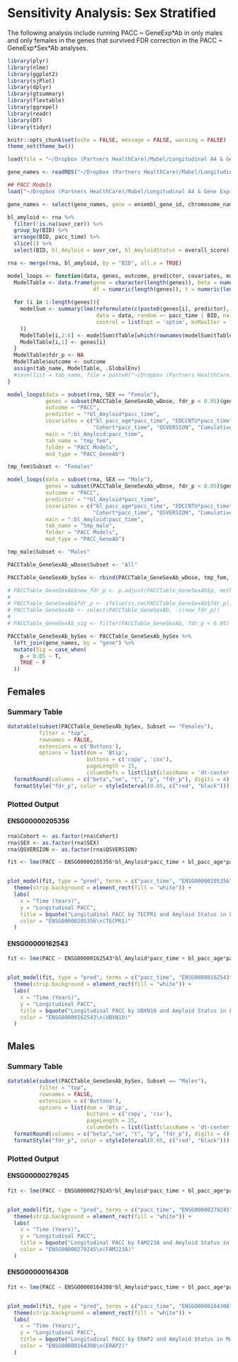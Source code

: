 # Sensitivity Analysis: Sex Stratified

The following analysis include running PACC \~ GeneExp\*Ab in only males and only females in the genes that survived FDR correction in the PACC \~ GeneExp\*Sex\*Ab analyses.

```r
library(plyr)
library(nlme)
library(ggplot2)
library(sjPlot)
library(dplyr)
library(gtsummary)
library(flextable)
library(ggrepel)
library(readr)
library(DT)
library(tidyr)

knitr::opts_chunk$set(echo = FALSE, message = FALSE, warning = FALSE)
theme_set(theme_bw())
```

```r
load(file = "~/Dropbox (Partners HealthCare)/Mabel/Longitudinal A4 & Gene Expression/A4_GeneExp_Project/Data/RNAseqData_Autosomal_XLinked_wDose_121124.RData")

gene_names <- readRDS("~/Dropbox (Partners HealthCare)/Mabel/Longitudinal A4 & Gene Expression/A4_GeneExp_Project/Data/A4_RNAseq_GeneNames_081424.rds")

## PACC Models
load("~/Dropbox (Partners HealthCare)/Mabel/Longitudinal A4 & Gene Expression/A4_GeneExp_Project/Data/PACC Models/LME_PACC_GeneSexAb_Models_2024-12-06.RData")
```

```r
gene_names <- select(gene_names, gene = ensembl_gene_id, chromosome_name, external_gene_name)

bl_amyloid <- rna %>%
  filter(!is.na(suvr_cer)) %>%
  group_by(BID) %>%
  arrange(BID, pacc_time) %>%
  slice(1) %>%
  select(BID, bl_Amyloid = suvr_cer, bl_AmyloidStatus = overall_score)

rna <- merge(rna, bl_amyloid, by = "BID", all.x = TRUE)

```

```r
model_loops <- function(data, genes, outcome, predictor, covariates, main, tab_name, folder, mod_type){
  ModelTable <- data.frame(gene = character(length(genes)), beta = numeric(length(genes)), se = numeric(length(genes)), 
                           df = numeric(length(genes)), t = numeric(length(genes)), p = numeric(length(genes)))
  
  for (i in 1:length(genes)){
    modelSum <- summary(lme(reformulate(c(paste0(genes[i], predictor), covariates), response = outcome), 
                            data = data, random =~ pacc_time | BID, na.action = "na.omit",
                            control = list(opt = 'optim', msMaxIter = 1000, msMaxEval = 1000)
    ))
    ModelTable[i,2:6] <- modelSum$tTable[which(rownames(modelSum$tTable) == paste0(genes[i], main)),]
    ModelTable[i,1] <- genes[i]
  }
  ModelTable$fdr_p <- NA
  ModelTable$outcome <- outcome
  assign(tab_name, ModelTable, .GlobalEnv)
  #save(list = tab_name, file = paste0("~/Dropbox (Partners HealthCare)/Mabel/Longitudinal A4 & Gene Expression/", folder, "/LME_", mod_type, "_Models_", Sys.Date(), ".RData"))
}
```

```r
model_loops(data = subset(rna, SEX == "Female"), 
            genes = subset(PACCTable_GeneSexAb_wDose, fdr_p < 0.05)$gene,
            outcome = "PACC",
            predictor = "*bl_Amyloid*pacc_time",
            covariates = c("bl_pacc_age*pacc_time", "EDCCNTU*pacc_time",
                           "Cohort*pacc_time", "QSVERSION", "Cumulative_Dose_Scaled"),
            main = ":bl_Amyloid:pacc_time",
            tab_name = "tmp_fem",
            folder = "PACC Models",
            mod_type = "PACC_GeneAb")

tmp_fem$Subset <- "Females"

model_loops(data = subset(rna, SEX == "Male"), 
            genes = subset(PACCTable_GeneSexAb_wDose, fdr_p < 0.05)$gene,
            outcome = "PACC",
            predictor = "*bl_Amyloid*pacc_time",
            covariates = c("bl_pacc_age*pacc_time", "EDCCNTU*pacc_time",
                           "Cohort*pacc_time", "QSVERSION", "Cumulative_Dose_Scaled"),
            main = ":bl_Amyloid:pacc_time",
            tab_name = "tmp_male",
            folder = "PACC Models",
            mod_type = "PACC_GeneAb")

tmp_male$Subset <- "Males"

PACCTable_GeneSexAb_wDose$Subset <- "All"

PACCTable_GeneSexAb_bySex <- rbind(PACCTable_GeneSexAb_wDose, tmp_fem, tmp_male)
```

```r
# PACCTable_GeneSexAb$new_fdr_p <- p.adjust(PACCTable_GeneSexAb$p, method = "fdr")
# 
# PACCTable_GeneSexAb$fdr_p <- ifelse(is.na(PACCTable_GeneSexAb$fdr_p), PACCTable_GeneSexAb$new_fdr_p, PACCTable_GeneSexAb$fdr_p)
# PACCTable_GeneSexAb <- select(PACCTable_GeneSexAb, -c(new_fdr_p))
# 
# PACCTable_GeneSexAb_sig <- filter(PACCTable_GeneSexAb, fdr_p < 0.05)
```

```r
PACCTable_GeneSexAb_bySex <- PACCTable_GeneSexAb_bySex %>%
  left_join(gene_names, by = "gene") %>%
  mutate(Sig = case_when(
    p < 0.05 ~ T,
    TRUE ~ F
  ))
```

## Females {.tabset}

### Summary Table

```r
datatable(subset(PACCTable_GeneSexAb_bySex, Subset == "Females"),
          filter = "top",
          rownames = FALSE,
          extensions = c('Buttons'),
          options = list(dom = 'Btip',
                         buttons = c('copy', 'csv'),
                         pageLength = 15,
                         columnDefs = list(list(className = 'dt-center', targets = "_all")))) %>%
  formatRound(columns = c("beta","se", "t", "p", "fdr_p"), digits = 4) %>%
  formatStyle("fdr_p", color = styleInterval(0.05, c("red", "black")))
```

### Plotted Output

::: panel-tabset
#### ENSG00000205356

```r
rna$Cohort <- as.factor(rna$Cohort)
rna$SEX <- as.factor(rna$SEX)
rna$QSVERSION <- as.factor(rna$QSVERSION)


```

```r
fit <- lme(PACC ~ ENSG00000205356*bl_Amyloid*pacc_time + bl_pacc_age*pacc_time + EDCCNTU*pacc_time + Cohort*pacc_time + QSVERSION + Cumulative_Dose_Scaled, data = subset(rna, SEX == "Female"), random =~ pacc_time | BID, na.action = "na.omit", control = list(opt = 'optim', msMaxIter = 1000, msMaxEval = 1000))


plot_model(fit, type = "pred", terms = c("pacc_time", "ENSG00000205356", "bl_Amyloid")) +
  theme(strip.background = element_rect(fill = "white")) +
  labs(
    x = "Time (Years)",
    y = "Longitudinal PACC",
    title = bquote("Longitudinal PACC by TECPR1 and Amyloid Status in Females"),
    color = "ENSG00000205356\n(TECPR1)"
  )
```

#### ENSG00000162543

```r
fit <- lme(PACC ~ ENSG00000162543*bl_Amyloid*pacc_time + bl_pacc_age*pacc_time + EDCCNTU*pacc_time + Cohort*pacc_time + QSVERSION + Cumulative_Dose_Scaled, data = subset(rna, SEX == "Female"), random =~ pacc_time | BID, na.action = "na.omit", control = list(opt = 'optim', msMaxIter = 1000, msMaxEval = 1000))


plot_model(fit, type = "pred", terms = c("pacc_time", "ENSG00000162543", "bl_Amyloid")) +
  theme(strip.background = element_rect(fill = "white")) +
  labs(
    x = "Time (Years)",
    y = "Longitudinal PACC",
    title = bquote("Longitudinal PACC by UBXN10 and Amyloid Status in Females"),
    color = "ENSG00000162543\n(UBXN10)"
  )
```
:::

## Males {.tabset}

### Summary Table

```r
datatable(subset(PACCTable_GeneSexAb_bySex, Subset == "Males"),
          filter = "top",
          rownames = FALSE,
          extensions = c('Buttons'),
          options = list(dom = 'Btip',
                         buttons = c('copy', 'csv'),
                         pageLength = 15,
                         columnDefs = list(list(className = 'dt-center', targets = "_all")))) %>%
  formatRound(columns = c("beta","se", "t", "p", "fdr_p"), digits = 4) %>%
  formatStyle("fdr_p", color = styleInterval(0.05, c("red", "black")))
```

### Plotted Output

::: panel-tabset
#### ENSG00000279245

```r
fit <- lme(PACC ~ ENSG00000279245*bl_Amyloid*pacc_time + bl_pacc_age*pacc_time + EDCCNTU*pacc_time + Cohort*pacc_time + QSVERSION + Cumulative_Dose_Scaled, data = subset(rna, SEX == "Male"), random =~ pacc_time | BID, na.action = "na.omit", control = list(opt = 'optim', msMaxIter = 1000, msMaxEval = 1000))


plot_model(fit, type = "pred", terms = c("pacc_time", "ENSG00000279245", "bl_Amyloid")) +
  theme(strip.background = element_rect(fill = "white")) +
  labs(
    x = "Time (Years)",
    y = "Longitudinal PACC",
    title = bquote("Longitudinal PACC by FAM223A and Amyloid Status in Males"),
    color = "ENSG00000279245\n(FAM223A)"
  )
```

#### ENSG00000164308

```r
fit <- lme(PACC ~ ENSG00000164308*bl_Amyloid*pacc_time + bl_pacc_age*pacc_time + EDCCNTU*pacc_time + Cohort*pacc_time + QSVERSION + Cumulative_Dose_Scaled, data = subset(rna, SEX == "Male"), random =~ pacc_time | BID, na.action = "na.omit", control = list(opt = 'optim', msMaxIter = 1000, msMaxEval = 1000))


plot_model(fit, type = "pred", terms = c("pacc_time", "ENSG00000164308", "bl_Amyloid")) +
  theme(strip.background = element_rect(fill = "white")) +
  labs(
    x = "Time (Years)",
    y = "Longitudinal PACC",
    title = bquote("Longitudinal PACC by ERAP2 and Amyloid Status in Males"),
    color = "ENSG00000164308\n(ERAP2)"
  )
```
:::
